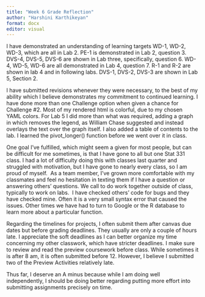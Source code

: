 ```yaml
---
title: "Week 6 Grade Reflection"
author: "Harshini Karthikeyan"
format: docx
editor: visual
---
```


I have demonstrated an understanding of learning targets WD-1, WD-2, WD-3, which are all in Lab 2. PE-1 is demonstrated in Lab 2, question 3. DVS-4, DVS-5, DVS-6 are shown in Lab three, specifically, question 6. WD-4, WD-5, WD-6 are all demonstrated in Lab 4, question 7. R-1 and R-2 are shown in lab 4 and in following labs. DVS-1, DVS-2, DVS-3 are shown in Lab 5, Section 2.

I have submitted revisions whenever they were necessary, to the best of my ability which I believe demonstrates my commitment to continued learning. I have done more than one Challenge option when given a chance for Challenge #2. Most of my rendered html is colorful, due to my chosen YAML colors. For Lab 5 I did more than what was required, adding a graph in which removes the legend, as William Chase suggested and instead overlays the text over the graph itself. I also added a table of contents to the lab. I learned the pivot_longer() function before we went over it in class.

One goal I've fulfilled, which might seem a given for most people, but can be difficult for me sometimes, is that I have gone to all but one Stat 331 class. I had a lot of difficulty doing this with classes last quarter and struggled with motivation, but I have gone to nearly every class, so I am proud of myself.  As a team member, I've grown more comfortable with my classmates and feel no hesitation in texting them if I have a question or answering others' questions. We call to do work together outside of class, typically to work on labs.  I have checked others' code for bugs and they have checked mine. Often it is a very small syntax error that caused the issues. Other times we have had to turn to Google or the R database to learn more about a particular function.

Regarding the timelines for projects, I often submit them after canvas due dates but before grading deadlines. They usually are only a couple of hours late. I appreciate the soft deadlines as I can better organize my time concerning my other classwork, which have stricter deadlines. I make sure to review and read the preview coursework before class. While sometimes it is after 8 am, it is often submitted before 12. However, I believe I submitted two of the Preview Activities relatively late.

Thus far, I deserve an A minus because while I am doing well independently, I should be doing better regarding putting more effort into submitting assignments precisely on time.

\
